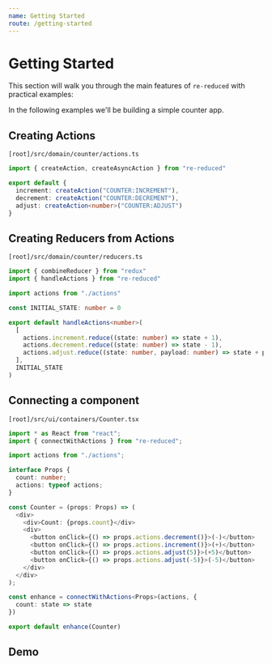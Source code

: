 ```yaml
---
name: Getting Started
route: /getting-started
---
```


# Getting Started

This section will walk you through the main features of `re-reduced` with practical examples:

In the following examples we'll be building a simple counter app.

## Creating Actions

`[root]/src/domain/counter/actions.ts`

```ts
import { createAction, createAsyncAction } from "re-reduced"

export default {
  increment: createAction("COUNTER:INCREMENT"),
  decrement: createAction("COUNTER:DECREMENT"),
  adjust: createAction<number>("COUNTER:ADJUST")
}
```

## Creating Reducers from Actions

`[root]/src/domain/counter/reducers.ts`

```ts
import { combineReducer } from "redux"
import { handleActions } from "re-reduced"

import actions from "./actions"

const INITIAL_STATE: number = 0

export default handleActions<number>(
  [
    actions.increment.reduce((state: number) => state + 1),
    actions.decrement.reduce((state: number) => state - 1),
    actions.adjust.reduce((state: number, payload: number) => state + payload),
  ],
  INITIAL_STATE
)
```

## Connecting a component

`[root]/src/ui/containers/Counter.tsx`

```ts
import * as React from "react";
import { connectWithActions } from "re-reduced";

import actions from "./actions";

interface Props {
  count: number;
  actions: typeof actions;
}

const Counter = (props: Props) => (
  <div>
    <div>Count: {props.count}</div>
    <div>
      <button onClick={() => props.actions.decrement()}>(-)</button>
      <button onClick={() => props.actions.increment()}>(+)</button>
      <button onClick={() => props.actions.adjust(5)}>(+5)</button>
      <button onClick={() => props.actions.adjust(-5)}>(-5)</button>
    </div>
  </div>
);

const enhance = connectWithActions<Props>(actions, {
  count: state => state
})

export default enhance(Counter)

```

## Demo



<Playground>
  <Counter />
</Playground>